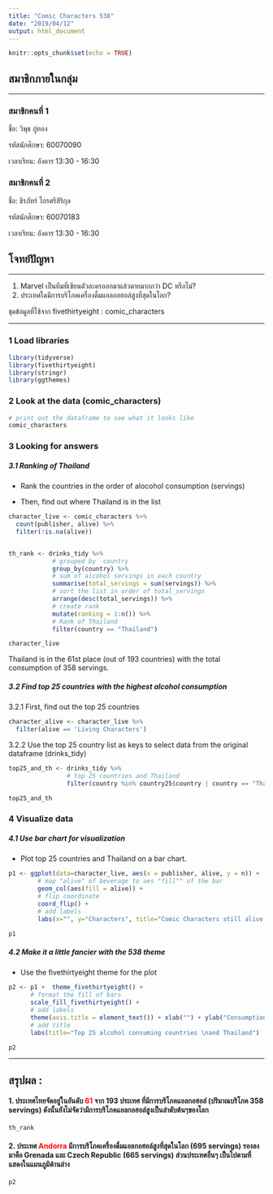 ```yaml
---
title: "Comic Characters 538"
date: "2019/04/12"
output: html_document
---
```


```r
knitr::opts_chunk$set(echo = TRUE)
```

## สมาชิกภายในกลุ่ม

***
### สมาชิกคนที่ 1

ชื่อ:    วิพุธ ภู่ทอง

รหัสนักศึกษา:   60070090

เวลาเรียน: อังคาร 13:30 - 16:30

### สมาชิกคนที่ 2

ชื่อ:    ธีรภัทร์ ไกรศรีสิริกุล

รหัสนักศึกษา:   60070183

เวลาเรียน: อังคาร 13:30 - 16:30


## โจทย์ปัญหา

***
1. Marvel เป็นทีมที่เขียนตัวละครออกมาแล้วตายมากกว่า DC หรือไม่?
2. ประเทศใดมีการบริโภคเครื่องดื่มแอลกอฮอล์สูงที่สุดในโลก?

ชุดข้อมูลที่ใช้จาก  fivethirtyeight : comic_characters

*** 

### 1 Load libraries

```r
library(tidyverse)
library(fivethirtyeight)
library(stringr)
library(ggthemes)
```

### 2 Look at the data (comic_characters) 

```r
# print out the dataframe to see what it looks like
comic_characters
```


### 3 Looking for answers


##### 3.1 Ranking of Thailand

* Rank the countries in the order of alocohol consumption (servings) 

* Then, find out where Thailand is in the list

```r

character_live <- comic_characters %>%
  count(publisher, alive) %>%
  filter(!is.na(alive))


th_rank <- drinks_tidy %>%
            # grouped by  country 
            group_by(country) %>% 
            # sum of alcohol servings in each country
            summarise(total_servings = sum(servings)) %>%
            # sort the list in order of total_servings
            arrange(desc(total_servings)) %>%
            # create rank
            mutate(ranking = 1:n()) %>%
            # Rank of Thailand
            filter(country == "Thailand")

character_live 
```

Thailand is in the 61st place (out of 193 countries) with the total consumption of 358 servings. 

##### 3.2 Find top 25 countries with the highest alcohol consumption

3.2.1 First, find out the top 25 countries

```r
character_alive <- character_live %>%
  filter(alive == 'Living Characters')
```

3.2.2 Use the top 25 country list as keys to select data from the original dataframe (drinks_tidy)

```r
top25_and_th <- drinks_tidy %>%
                # top 25 countries and Thailand
                filter(country %in% country25$country | country == "Thailand") 

top25_and_th
```


### 4 Visualize data

##### 4.1  Use bar chart for visualization 

* Plot top 25 countries and Thailand on a bar chart.

```r

p1 <- ggplot(data=character_live, aes(x = publisher, alive, y = n)) +
        # map "alive" of beverage to aes "fill"" of the bar 
        geom_col(aes(fill = alive)) + 
        # flip coordinate 
        coord_flip() +
        # add labels
        labs(x="", y="Characters", title="Comic Characters still alive from each publisher")

p1 
```

##### 4.2 Make it a little fancier with the 538 theme

* Use the fivethirtyeight theme for the plot

```r
p2 <- p1 +  theme_fivethirtyeight() + 
      # format the fill of bars
      scale_fill_fivethirtyeight() +
      # add labels
      theme(axis.title = element_text()) + xlab("") + ylab("Consumption (servings)") +
      # add title
      labs(title="Top 25 alcohol consuming countries \nand Thailand") 

p2
```

***

## สรุปผล : 

#### 1. ประเทศไทยจัดอยู่ในอันดับ <span style="color:red">61</span> จาก 193 ประเทศ ที่มีการบริโภคแอลกอฮอล์  (ปริมาณบริโภค 358 servings) ดังนั้นยังไม่จัดว่ามีการบริโภคแอลกอฮอล์สูงเป็นลำดับต้นๆของโลก  
```r
th_rank
```

#### 2. ประเทศ <span style="color:red">Andorra</span> มีการบริโภคเครื่องดื่มแอลกอฮอล์สูงที่สุดในโลก (695 servings)  รองลงมาคือ  Grenada และ Czech Republic (665 servings)  ส่วนประเทศอื่นๆ เป็นไปตามที่แสดงในแผนภูมิด้านล่าง 

```r
p2
```




